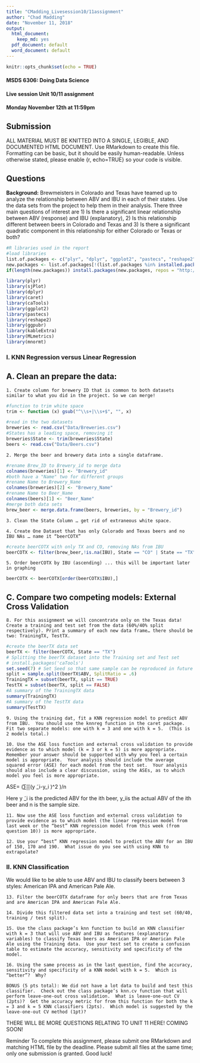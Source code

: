 ```yaml
---
title: "CMadding_Livesession10/11assignment"
author: "Chad Madding"
date: "November 11, 2018"
output:
  html_document:
    keep_md: yes
  pdf_document: default
  word_document: default
---
```


```r
knitr::opts_chunk$set(echo = TRUE)
```
#### MSDS 6306: Doing Data Science

#### Live session Unit 10/11 assignment

#### Monday November 12th at 11:59pm

## Submission

ALL MATERIAL MUST BE KNITTED INTO A SINGLE, LEGIBLE, AND DOCUMENTED HTML DOCUMENT. Use RMarkdown to create this file. Formatting can be basic, but it should be easily human-readable. Unless otherwise stated, please enable {r, echo=TRUE} so your code is visible. 

## Questions

**Background:** Brewmeisters in Colorado and Texas have teamed up to analyze the relationship between ABV and IBU in each of their states.  Use the data sets from the project to help them in their analysis.  There three main questions of interest are 1) Is there a significant linear relationship between ABV (response) and IBU (explanatory), 2) Is this relationship different between beers in Colorado and Texas and 3) Is there a significant quadratic component in this relationship for either Colorado or Texas or both?

```r
#R libraries used in the report
#load libraries
list.of.packages <- c("plyr", "dplyr", "ggplot2", "pastecs", "reshape2", "kableExtra", "sjPlot", "ggpubr", "caTools", "MLmetrics", "caret", "mnormt")
new.packages <- list.of.packages[!(list.of.packages %in% installed.packages()[,"Package"])]
if(length(new.packages)) install.packages(new.packages, repos = "http://cran.us.r-project.org")

library(plyr)
library(sjPlot)
library(dplyr)
library(caret)
library(caTools)
library(ggplot2)
library(pastecs)
library(reshape2)
library(ggpubr)
library(kableExtra)
library(MLmetrics)
library(mnormt)
```

### I. KNN Regression versus Linear Regression
## A. Clean an prepare the data:

    1. Create column for brewery ID that is common to both datasets similar to what you did in the project. So we can merge!

```r
#function to trim white space
trim <- function (x) gsub("^\\s+|\\s+$", "", x)
```

```r
#read in the two datasets
breweries <- read.csv("Data/Breweries.csv")
#States has a leading space, removing it
breweries$State <- trim(breweries$State)
beers <- read.csv("Data/Beers.csv")
```

    2. Merge the beer and brewery data into a single dataframe.

```r
#rename Brew_ID to Brewery_id to merge data
colnames(breweries)[1] <- "Brewery_id"
#both have a "Name" two for different groups
#rename Name to Brewery_Name
colnames(breweries)[2] <- "Brewery_Name"
#rename Name to Beer_Name
colnames(beers)[1] <- "Beer_Name"
#merge both data sets
brew_beer <- merge.data.frame(beers, breweries, by = "Brewery_id")
```

    3. Clean the State Column … get rid of extraneous white space.

    4. Create One Dataset that has only Colorado and Texas beers and no IBU NAs … name it “beerCOTX”

```r
#create beerCOTX with only TX and CO, removing NAs from IBU
beerCOTX <- filter(brew_beer,!is.na(IBU), State == "CO" | State == "TX")
```

    5. Order beerCOTX by IBU (ascending) ... this will be important later in graphing
```r
beerCOTX <- beerCOTX[order(beerCOTX$IBU),]
```

## C. Compare two competing models: External Cross Validation

    8. For this assignment we will concentrate only on the Texas data! Create a training and test set from the data (60%/40% split respectively). Print a summary of each new data frame… there should be two: TrainingTX, TestTX.
    
```r
#create the beerTX data set
beerTX <- filter(beerCOTX, State == "TX")
# Splitting the beerTX dataset into the Training set and Test set
# install.packages('caTools')
set.seed(7) # Set Seed so that same sample can be reproduced in future also
split = sample.split(beerTX$ABV, SplitRatio = .6)
TrainingTX = subset(beerTX, split == TRUE)
TestTX = subset(beerTX, split == FALSE)
#A summary of the TrainingTX data
summary(TrainingTX)
#A summary of the TestTX data
summary(TestTX)
```

    9. Using the training dat, fit a KNN regression model to predict ABV from IBU.  You should use the knnreg function in the caret package.  Fit two separate models: one with k = 3 and one with k = 5.  (This is 2 models total.)
   
    10. Use the ASE loss function and external cross validation to provide evidence as to which model (k = 3 or k = 5) is more appropriate.  Remember your answer should be supported with why you feel a certain model is appropriate.  Your analysis should include the average squared error (ASE) for each model from the test set.  Your analysis should also include a clear discussion, using the ASEs, as to which model you feel is more appropriate.
    
ASE=  (∑▒(y ̃_i-y_i )^2 )/n  

Here y ̃_i is the predicted ABV for the ith beer, y_iis the actual ABV of the ith beer and n is the sample size.

    11. Now use the ASE loss function and external cross validation to provide evidence as to which model (the linear regression model from last week or the “best” KNN regression model from this week (from question 10)) is more appropriate.
   
    12. Use your “best” KNN regression model to predict the ABV for an IBU of 150, 170 and 190.  What issue do you see with using KNN to extrapolate?
    
    
### II. KNN Classification

We would like to be able to use ABV and IBU to classify beers between 3 styles: American IPA and American Pale Ale.
   
    13. Filter the beerCOTX dataframe for only beers that are from Texas and are American IPA and American Pale Ale.
   
    14. Divide this filtered data set into a training and test set (60/40, training / test split).  

    15. Use the class package’s knn function to build an KNN classifier with k = 3 that will use ABV and IBU as features (explanatory variables) to classify Texas beers as American IPA or American Pale Ale using the Training data.  Use your test set to create a confusion table to estimate the accuracy, sensitivity and specificity of the model.
   
    16. Using the same process as in the last question, find the accuracy, sensitivity and specificity of a KNN model with k = 5.  Which is “better”?  Why?
   
    BONUS (5 pts total): We did not have a lot data to build and test this classifier.  Check out the class package’s knn.cv function that will perform leave-one-out cross validation.  What is leave-one-out CV (2pts)?  Get the accuracy metric for from this function for both the k = 3 and k = 5 KNN classifiers (2pts).  Which model is suggested by the leave-one-out CV method (1pt)?    

THERE WILL BE MORE QUESTIONS RELATING TO UNIT 11 HERE! COMING SOON!

Reminder 
To complete this assignment, please submit one RMarkdown and matching HTML file by the deadline. Please submit all files at the same time; only one submission is granted. 
Good luck!
